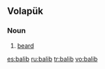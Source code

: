 ==Volapük==

===Noun===
{{infl|vo|noun}}

# [[beard]]

[[es:balib]]
[[ru:balib]]
[[tr:balib]]
[[vo:balib]]